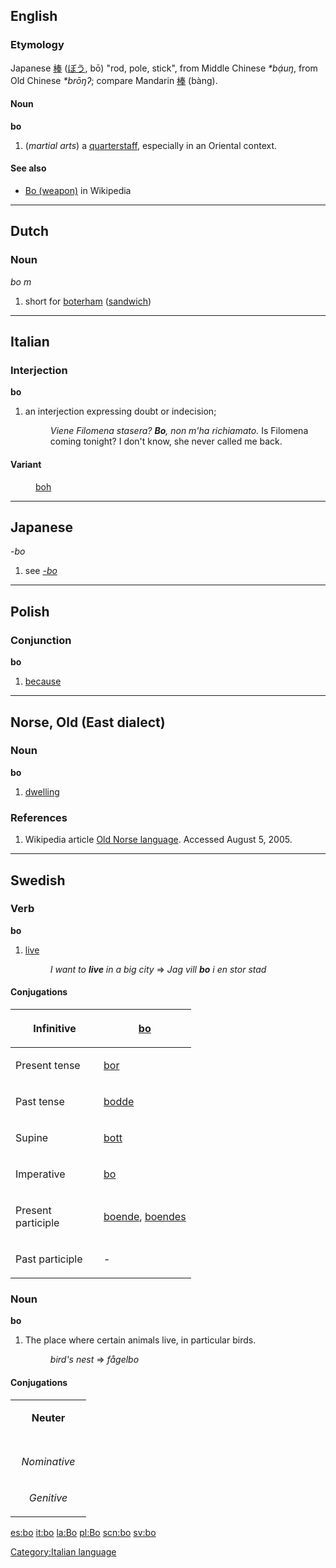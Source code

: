 {{See|Bo}}

==English==
===Etymology===
Japanese [[棒]] ([[ぼう]], bō) "rod, pole, stick", from Middle Chinese ''*bạ́uŋ'', from Old Chinese ''*brōŋʔ''; compare Mandarin [[棒]] (bàng).

====Noun====
'''bo''' 
# (''martial arts'') a [[quarterstaff]], especially in an Oriental context.

====See also====
*[[w:Bo (weapon)|Bo (weapon)]] in Wikipedia

----
==Dutch==
===Noun===
''bo'' ''m''

# short for [[boterham]] ([[sandwich]])

----
==Italian==
===Interjection===
'''bo'''
# an interjection expressing doubt or indecision;
#:''Viene Filomena stasera? '''Bo''', non m'ha richiamato.'' Is Filomena coming tonight?  I don't know, she never called me back.
====Variant====
:[[boh]]
[[Category:Italian language]]
----
==Japanese==
''-bo''
#see ''[[-bo]]''

----
==Polish==
===Conjunction===
'''bo'''
#[[because]]

----
==Norse, Old (East dialect)==
===Noun===
'''bo'''

# [[dwelling]]

===References===
# Wikipedia article [[w:Old Norse language|Old Norse language]].  Accessed August 5, 2005.

----
==Swedish==
===Verb===
'''bo'''

# [[live]] 
#:''I want to '''live''' in a big city'' => ''Jag vill '''bo''' i en stor stad''

====Conjugations====
{| border=1 cellspacing=0
|- align=center
! width=125 bgcolor="#FFFFF0" | Infinitive
| [[bo]]
|- align=center
! width=125 bgcolor="#FFFFF0" | Present tense
| [[bor]]
|- align=center
! width=125 bgcolor="#FFFFF0" | Past tense
| [[bodde]]
|- align=center
! width=125 bgcolor="#FFFFF0" | Supine
| [[bott]]
|- align=center
! width=125 bgcolor="#FFFFF0" | Imperative
| [[bo]]
|- align=center
! width=125 bgcolor="#FFFFF0" | Present participle
| colspan=2 | [[boende]], [[boendes]]
|- align=center
! width=125 bgcolor="#FFFFF0" | Past participle
| colspan=2 | -
|}

===Noun===
'''bo''' 

# The place where certain animals live, in particular birds. 
#:''bird's nest'' => ''fågelbo''

====Conjugations====
{| border=1 cellspacing=0
| bgcolor="#FFFFF0" colspan=5 align=center | '''Neuter'''
|-
|- bgcolor="#FFFFF0" align=center
! rowspan=2 | 
| colspan=2 width=105| Singular 
| colspan=2 | Plural
|- bgcolor="#FFFFF0" align=center
| width=105 | ''Indefinite'' 
| width=105 | ''Definite'' 
| width=105 |  ''Indefinite'' 
|  width=105 | ''Definite''
|- align=center
| width=105 bgcolor="#FFFFF0" | ''Nominative'' 
| [[bo]]
| [[boet]]
| [[bon]]
| [[bona]]
|- align=center
| width=105 bgcolor="#FFFFF0" | ''Genitive'' 
| [[bos]]
| [[boets]]
| [[bons]]
| [[bonas]]
|}

[[es:bo]]
[[it:bo]]
[[la:Bo]]
[[pl:Bo]]
[[scn:bo]]
[[sv:bo]]
